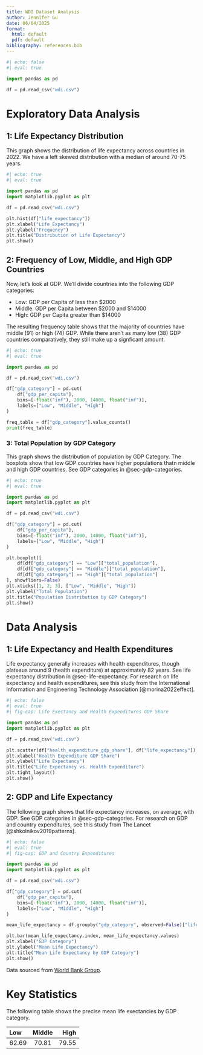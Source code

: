 ```yaml
---
title: WDI Dataset Analysis
author: Jennifer Gu
date: 06/04/2025
format:
  html: default
  pdf: default
bibliography: references.bib
---
```


```python
#| echo: false
#| eval: true

import pandas as pd

df = pd.read_csv("wdi.csv")
```

# Exploratory Data Analysis

## 1: Life Expectancy Distribution {#sec-life-expectancy}

This graph shows the distribution of life expectancy across countries in 2022. We have a left skewed distribution with a median of around 70-75 years.

```python
#| echo: true
#| eval: true

import pandas as pd
import matplotlib.pyplot as plt

df = pd.read_csv("wdi.csv")

plt.hist(df["life_expectancy"])
plt.xlabel("Life Expectancy")
plt.ylabel("Frequency")
plt.title("Distribution of Life Expectancy")
plt.show()
```

## 2: Frequency of Low, Middle, and High GDP Countries {#sec-gdp-categories}

Now, let's look at GDP. We'll divide countries into the following GDP categories:

- Low: GDP per Capita of less than $2000
- Middle: GDP per Capita between $2000 and $14000
- High: GDP per Capita greater than $14000

The resulting frequency table shows that the majority of countries have middle (91) or high (74) GDP. While there aren't as many low (38) GDP countries comparatively, they still make up a signficant amount.

```python
#| echo: true
#| eval: true

import pandas as pd

df = pd.read_csv("wdi.csv")

df["gdp_category"] = pd.cut(
    df["gdp_per_capita"],
    bins=[-float("inf"), 2000, 14000, float("inf")],
    labels=["Low", "Middle", "High"]
)

freq_table = df["gdp_category"].value_counts()
print(freq_table)
```

### 3: Total Population by GDP Category

This graph shows the distribution of population by GDP Category. The boxplots show that low GDP countries have higher populations thatn middle and high GDP countries. See GDP categories in @sec-gdp-categories.

```python
#| echo: true
#| eval: true

import pandas as pd
import matplotlib.pyplot as plt

df = pd.read_csv("wdi.csv")

df["gdp_category"] = pd.cut(
    df["gdp_per_capita"],
    bins=[-float("inf"), 2000, 14000, float("inf")],
    labels=["Low", "Middle", "High"]
)

plt.boxplot([
    df[df["gdp_category"] == "Low"]["total_population"],
    df[df["gdp_category"] == "Middle"]["total_population"],
    df[df["gdp_category"] == "High"]["total_population"]
], showfliers=False)
plt.xticks([1, 2, 3], ["Low", "Middle", "High"])
plt.ylabel("Total Population")
plt.title("Population Distribution by GDP Category")
plt.show()
```

# Data Analysis

## 1: Life Expectancy and Health Expenditures

Life expectancy generally increases with health expenditures, though plateaus around 9 (health expenditure) at approximately 82 years. See life expectancy distribution in @sec-life-expectancy. For research on life expectancy and health expenditures, see this study from the International Information and Engineering Technology Association [@morina2022effect].

```python
#| echo: false
#| eval: true
#| fig-cap: Life Exectancy and Health Expenditures GDP Share

import pandas as pd
import matplotlib.pyplot as plt

df = pd.read_csv("wdi.csv")

plt.scatter(df["health_expenditure_gdp_share"], df["life_expectancy"])
plt.xlabel("Health Expenditure GDP Share")
plt.ylabel("Life Expectancy")
plt.title("Life Expectancy vs. Health Expenditure")
plt.tight_layout()
plt.show()
```

## 2: GDP and Life Expectancy

The following graph shows that life expectancy increases, on average, with GDP. See GDP categories in @sec-gdp-categories. For research on GDP and country expenditures, see this study from The Lancet [@shkolnikov2019patterns].

```python
#| echo: false
#| eval: true
#| fig-cap: GDP and Country Expenditures

import pandas as pd
import matplotlib.pyplot as plt

df = pd.read_csv("wdi.csv")

df["gdp_category"] = pd.cut(
    df["gdp_per_capita"],
    bins=[-float("inf"), 2000, 14000, float("inf")],
    labels=["Low", "Middle", "High"]
)

mean_life_expectancy = df.groupby("gdp_category", observed=False)["life_expectancy"].mean()

plt.bar(mean_life_expectancy.index, mean_life_expectancy.values)
plt.xlabel("GDP Category")
plt.ylabel("Mean Life Expectancy")
plt.title("Mean Life Expectancy by GDP Category")
plt.show()
```

Data sourced from [World Bank Group](https://databank.worldbank.org/source/world-development-indicators).

# Key Statistics

The following table shows the precise mean life exectancies by GDP category.

| Low      | Middle   | High     |
|:---------|:--------:|---------:|
| 62.69    | 70.81    | 79.55    |